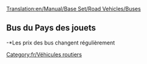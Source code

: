 [[Translation:en/Manual/Base Set/Road Vehicles/Buses]]

{{fr/Vehicule routier|nom      = Bus MPS Regal
  |img      =en/Bus-MPS Regal.png|prix     = 4920£ (9840$)
  |vitesse  = 56 km/h (35 mph)
  |annualite= 426£ (852$)
  |design   = 1930
  |vie      = 12
  |capacite = 31 passagers
}}
{{fr/Vehicule routier|nom      = Bus Hereford Leopard
  |img      =en/Bus-Hereford Leopard.png|prix     = 5740£ (11480$) 
  |vitesse  = 88 km/h (55 mph)
  |annualite= 600£ (1200$)
  |design   = 1964
  |vie      = 15
  |capacite = 35 passagers
}}
{{fr/Vehicule routier|nom      = Bus Foster
  |img      =en/Bus-foster.png|prix     = 6150£ (12300$) 
  |vitesse  = 112 km/h (70 mph)
  |annual   = 834£ (1668$)
  |design   = 1986
  |vie      = 15
  |capacite = 37 passagers
}}
{{fr/Vehicule routier|nom      = Superbus Foster MkII
  |img      =en/Bus-Foster MkII Superbus.png|prix     = 6560£ (13120$) 
  |vitesse  = 127 km/h (79 mph)
  |annualite= 1125£ (2250$)
  |design   = 2008
  |vie      = 15
  |capacite = 40 passagers
}}

==Bus du Pays des jouets==
{{fr/Vehicule routier|nom      = Bus Ploddyphut MkI
  |img      =en/Ploddyphut MkI Bus.png|prix     = *4920£
  |vitesse  = 56 km/h 
  |annualite= 426£
  |design   = 1945
  |vie      = 15
  |capacite = 30 passagers
}}
{{fr/Vehicule routier|nom      = Bus Ploddyphut MkII
  |img      =en/Ploddyphut MkII Bus.png|prix     = *5740£
  |vitesse  = 96 km/h 
  |annualite= 804£
  |design   = 1972
  |vie      = 15
  |capacite = 35 passagers
}}
{{fr/Vehicule routier|nom      = Bus Ploddyphut MkIII
  |img      =en/Ploddyphut MkIII Bus.png|prix     = *6560£
  |vitesse  = 120 km/h 
  |annualite= 1125£
  |design   = 2010
  |vie      = 15
  |capacite = 38 passagers
}}
-*Les prix des bus changent régulièrement

[[Category:fr/Véhicules routiers]]